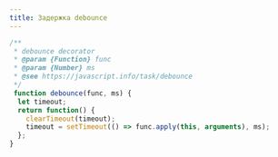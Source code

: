 ```yaml
---
title: Задержка debounce
---
```



```js
/**
 * debounce decorator
 * @param {Function} func
 * @param {Number} ms
 * @see https://javascript.info/task/debounce
 */
 function debounce(func, ms) {
  let timeout;
  return function() {
    clearTimeout(timeout);
    timeout = setTimeout(() => func.apply(this, arguments), ms);
  };
}
```